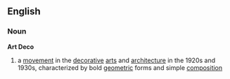 ==English==
===Noun===
{{wikipedia}}
'''Art Deco'''
# a [[movement]] in the [[decorative]] [[art]]s and [[architecture]] in the 1920s and 1930s, characterized by bold [[geometric]] forms and simple [[composition]]